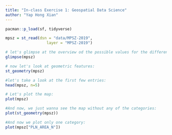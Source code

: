 ```yaml
---
title: "In-class Exercise 1: Geospatial Data Science"
author: "Yap Hong Xian"
---
```


```r
pacman::p_load(sf, tidyverse)
```

```r
mpsz = st_read(dsn = "data/MPSZ-2019", 
                  layer = "MPSZ-2019")
```

```r
# let's glimpse at the overview od the possible values for the different columns...
glimpse(mpsz)
```

```r
# now let's look at geometric features:
st_geometry(mpsz)
```

```r

#let's take a look at the first few entries:
head(mpsz, n=5)  
```

```r
# Let's plot the map:
plot(mpsz)
```

```r
#And now, we just wanna see the map without any of the categories:
plot(st_geometry(mpsz))
```

```r
#And now we plot only one category:
plot(mpsz["PLN_AREA_N"])
```

```r

```
